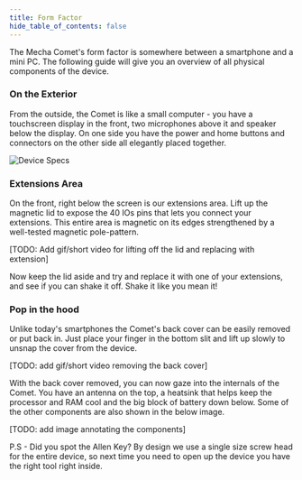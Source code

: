 ```yaml
---
title: Form Factor
hide_table_of_contents: false
---
```

The Mecha Comet's form factor is somewhere between a smartphone and a mini PC. The following guide will give you an overview of all physical components of the device.

### On the Exterior
From the outside, the Comet is like a small computer - you have a touchscreen display in the front, two microphones above it and speaker below the display. On one side you have the power and home buttons and connectors on the other side all elegantly placed together.

![Device Specs](/img/comet/specs.svg)

### Extensions Area
On the front, right below the screen is our extensions area. Lift up the magnetic lid to expose the 40 IOs pins that lets you connect your extensions. This entire area is magnetic on its edges strengthened by a well-tested magnetic pole-pattern. 

[TODO: Add gif/short video for lifting off the lid and replacing with extension]

Now keep the lid aside and try and replace it with one of your extensions, and see if you can shake it off. Shake it like you mean it!

### Pop in the hood
Unlike today's smartphones the Comet's back cover can be easily removed or put back in. Just place your finger in the bottom slit and lift up slowly to unsnap the cover from the device.

[TODO: add gif/short video removing the back cover]

With the back cover removed, you can now gaze into the internals of the Comet. You have an antenna on the top, a heatsink that helps keep the processor and RAM cool and the big block of battery down below. Some of the other components are also shown in the below image.

[TODO: add image annotating the components]

P.S - Did you spot the Allen Key? By design we use a single size screw head for the entire device, so next time you need to open up the device you have the right tool right inside.

